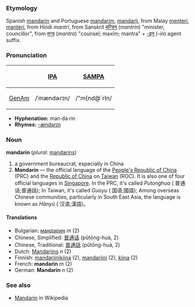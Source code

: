 ===Etymology===
Spanish [[mandarín]] and Portuguese [[mandarim]], [[mandarij]], from Malay [[menteri]], [[manteri]], from Hindi ''mantri'', from Sanskrit [[मन्त्रिन्]] (''mantrin'') "minister, councillor", from [[मन्त्र]] (''mantra'') "counsel; maxim; mantra" + [[-इन्]] (''-in'') agent suffix.

===Pronunciation===
{| border=1 cellpadding=5
! !! [[w:International Phonetic Alphabet|IPA]] !! [[w:SAMPA|SAMPA]]
|-
! [[GenAm]]
| /ˈmændɚrɪn/ || /"m{nd@`rIn/
|}

*'''Hyphenation:''' man·da·rin
*'''Rhymes:''' [[Rhymes:English:-ændərɪn|-ændərɪn]]

===Noun===
'''mandarin''' (''plural:'' [[mandarins]])
# a government bureaucrat, especially in China
# '''Mandarin''' — the official language of the [[People's Republic of China]] (PRC) and the [[Republic of China]] on [[Taiwan]] (ROC). It is also one of four official languages in [[Singapore]]. In the PRC, it's called ''Putonghua'' ( 普通话;普通話); In Taiwan, it's called ''Guoyu'' ( 国语;國語); Among overseas Chinese communities, particularly in South East Asia, the language is known as ''Hànyǔ'' ( 汉语;漢語)。

====Translations====
*Bulgarian: [[мандарин]] ''m'' (2)
*Chinese, Simplified: [[普通话]] (pǔtōng-huà, 2)
*Chinese, Traditional: [[普通話]] (pǔtōng-huà, 2)
*Dutch: [[Mandarijns]] ''n'' (2)
*Finnish: [[mandariinikiina]] (2), [[mandariini]] (2), [[kiina]] (2)
*French: '''mandarin''' ''m'' (2)
*German: '''Mandarin''' ''n'' (2)

===See also===
*[[w:Mandarin|Mandarin]] in Wikipedia